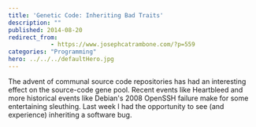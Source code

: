 ```yaml
---
title: 'Genetic Code: Inheriting Bad Traits'
description: ""
published: 2014-08-20
redirect_from: 
            - https://www.josephcatrambone.com/?p=559
categories: "Programming"
hero: ../../../defaultHero.jpg
---
```

The advent of communal source code repositories has had an interesting effect on the source-code gene pool. Recent events like Heartbleed and more historical events like Debian's 2008 OpenSSH failure make for some entertaining sleuthing. Last week I had the opportunity to see (and experience) inheriting a software bug.
